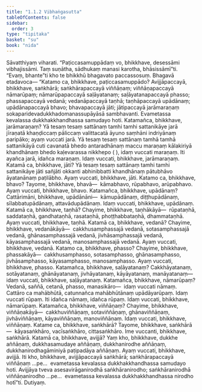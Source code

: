 ```yaml
---
title: "1.1.2 Vibhaṅgasutta"
tableOfContents: false
sidebar:
  order: 3
type: "tipitaka"
basket: "su"
book: "nida"
---
```



<DynamicBreadcrumb />

<Division number="2" book="nida">

<Paragraph number="6" book="nida">
Sāvatthiyaṃ viharati. “Paṭiccasamuppādaṃ vo, bhikkhave, desessāmi vibhajissāmi. Taṃ suṇātha, sādhukaṃ manasi karotha, bhāsissāmī”ti. “Evaṃ, bhante”ti kho te bhikkhū bhagavato paccassosuṃ. Bhagavā etadavoca—
</Paragraph>

<Paragraph number="7" book="nida">
“Katamo ca, bhikkhave, paṭiccasamuppādo? Avijjāpaccayā, bhikkhave, saṅkhārā; saṅkhārapaccayā viññāṇaṃ; viññāṇapaccayā nāmarūpaṃ; nāmarūpapaccayā saḷāyatanaṃ; saḷāyatanapaccayā phasso; phassapaccayā vedanā; vedanāpaccayā taṇhā; taṇhāpaccayā upādānaṃ; upādānapaccayā bhavo; bhavapaccayā jāti; jātipaccayā jarāmaraṇaṃ sokaparidevadukkhadomanassupāyāsā sambhavanti. Evametassa kevalassa dukkhakkhandhassa samudayo hoti.
</Paragraph>

<Paragraph number="8" book="nida">
Katamañca, bhikkhave, jarāmaraṇaṃ? Yā tesaṃ tesaṃ sattānaṃ tamhi tamhi sattanikāye jarā jīraṇatā khaṇḍiccaṃ pāliccaṃ valittacatā āyuno saṃhāni indriyānaṃ paripāko; ayaṃ vuccati jarā. Yā tesaṃ tesaṃ sattānaṃ tamhā tamhā sattanikāyā cuti cavanatā bhedo antaradhānaṃ maccu maraṇaṃ kālakiriyā khandhānaṃ bhedo kaḷevarassa nikkhepo ( ), idaṃ vuccati maraṇaṃ. Iti ayañca jarā, idañca maraṇaṃ. Idaṃ vuccati, bhikkhave, jarāmaraṇaṃ.
</Paragraph>

<Paragraph number="9" book="nida">
Katamā ca, bhikkhave, jāti? Yā tesaṃ tesaṃ sattānaṃ tamhi tamhi sattanikāye jāti sañjāti okkanti abhinibbatti khandhānaṃ pātubhāvo āyatanānaṃ paṭilābho. Ayaṃ vuccati, bhikkhave, jāti.
</Paragraph>

<Paragraph number="10" book="nida">
Katamo ca, bhikkhave, bhavo? Tayome, bhikkhave, bhavā—  kāmabhavo, rūpabhavo, arūpabhavo. Ayaṃ vuccati, bhikkhave, bhavo.
</Paragraph>

<Paragraph number="11" book="nida">
Katamañca, bhikkhave, upādānaṃ? Cattārimāni, bhikkhave, upādānāni—  kāmupādānaṃ, diṭṭhupādānaṃ, sīlabbatupādānaṃ, attavādupādānaṃ. Idaṃ vuccati, bhikkhave, upādānaṃ.
</Paragraph>

<Paragraph number="12" book="nida">
Katamā ca, bhikkhave, taṇhā? Chayime, bhikkhave, taṇhākāyā—  rūpataṇhā, saddataṇhā, gandhataṇhā, rasataṇhā, phoṭṭhabbataṇhā, dhammataṇhā. Ayaṃ vuccati, bhikkhave, taṇhā.
</Paragraph>

<Paragraph number="13" book="nida">
Katamā ca, bhikkhave, vedanā? Chayime, bhikkhave, vedanākāyā—  cakkhusamphassajā vedanā, sotasamphassajā vedanā, ghānasamphassajā vedanā, jivhāsamphassajā vedanā, kāyasamphassajā vedanā, manosamphassajā vedanā. Ayaṃ vuccati, bhikkhave, vedanā.
</Paragraph>

<Paragraph number="14" book="nida">
Katamo ca, bhikkhave, phasso? Chayime, bhikkhave, phassakāyā—  cakkhusamphasso, sotasamphasso, ghānasamphasso, jivhāsamphasso, kāyasamphasso, manosamphasso. Ayaṃ vuccati, bhikkhave, phasso.
</Paragraph>

<Paragraph number="15" book="nida">
Katamañca, bhikkhave, saḷāyatanaṃ? Cakkhāyatanaṃ, sotāyatanaṃ, ghānāyatanaṃ, jivhāyatanaṃ, kāyāyatanaṃ, manāyatanaṃ—  idaṃ vuccati, bhikkhave, saḷāyatanaṃ.
</Paragraph>

<Paragraph number="16" book="nida">
Katamañca, bhikkhave, nāmarūpaṃ? Vedanā, saññā, cetanā, phasso, manasikāro—  idaṃ vuccati nāmaṃ. Cattāro ca mahābhūtā, catunnañca mahābhūtānaṃ upādāyarūpaṃ. Idaṃ vuccati rūpaṃ. Iti idañca nāmaṃ, idañca rūpaṃ. Idaṃ vuccati, bhikkhave, nāmarūpaṃ.
</Paragraph>

<Paragraph number="17" book="nida">
Katamañca, bhikkhave, viññāṇaṃ? Chayime, bhikkhave, viññāṇakāyā—  cakkhuviññāṇaṃ, sotaviññāṇaṃ, ghānaviññāṇaṃ, jivhāviññāṇaṃ, kāyaviññāṇaṃ, manoviññāṇaṃ. Idaṃ vuccati, bhikkhave, viññāṇaṃ.
</Paragraph>

<Paragraph number="18" book="nida">
Katame ca, bhikkhave, saṅkhārā? Tayome, bhikkhave, saṅkhārā—  kāyasaṅkhāro, vacīsaṅkhāro, cittasaṅkhāro. Ime vuccanti, bhikkhave, saṅkhārā.
</Paragraph>

<Paragraph number="19" book="nida">
Katamā ca, bhikkhave, avijjā? Yaṃ kho, bhikkhave, dukkhe aññāṇaṃ, dukkhasamudaye aññāṇaṃ, dukkhanirodhe aññāṇaṃ, dukkhanirodhagāminiyā paṭipadāya aññāṇaṃ. Ayaṃ vuccati, bhikkhave, avijjā.
</Paragraph>

<Paragraph number="20" book="nida">
Iti kho, bhikkhave, avijjāpaccayā saṅkhārā; saṅkhārapaccayā viññāṇaṃ …pe…  evametassa kevalassa dukkhakkhandhassa samudayo hoti. Avijjāya tveva asesavirāganirodhā saṅkhāranirodho; saṅkhāranirodhā viññāṇanirodho …pe…  evametassa kevalassa dukkhakkhandhassa nirodho hotī”ti.

</Paragraph>
</Division>

<Paragraph number="21" type="center" book="nida">
Dutiyaṃ.
</Paragraph>